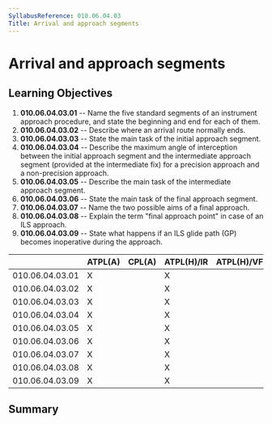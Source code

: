 ```yaml
---
SyllabusReference: 010.06.04.03
Title: Arrival and approach segments
---
```


# Arrival and approach segments

## Learning Objectives

1.  **010.06.04.03.01** -- Name the five standard segments of an instrument
    approach procedure, and state the beginning and end for each of them.
2.  **010.06.04.03.02** -- Describe where an arrival route normally ends.
3.  **010.06.04.03.03** -- State the main task of the initial approach segment.
4.  **010.06.04.03.04** -- Describe the maximum angle of interception between the
    initial approach segment and the intermediate approach segment (provided at
    the intermediate fix) for a precision approach and a non-precision approach.
5.  **010.06.04.03.05** -- Describe the main task of the intermediate approach
    segment.
6.  **010.06.04.03.06** -- State the main task of the final approach segment.
7.  **010.06.04.03.07** -- Name the two possible aims of a final approach.
8.  **010.06.04.03.08** -- Explain the term "final approach point" in case of an
    ILS approach.
9.  **010.06.04.03.09** -- State what happens if an ILS glide path (GP) becomes
    inoperative during the approach.

|                 | ATPL(A) | CPL(A) | ATPL(H)/IR | ATPL(H)/VFR | CPL(H) | IR  | CBIR(A) |
| --------------- | ------- | ------ | ---------- | ----------- | ------ | --- | ------- |
| 010.06.04.03.01 | X       |        | X          |             |        | X   | X       |
| 010.06.04.03.02 | X       |        | X          |             |        | X   | X       |
| 010.06.04.03.03 | X       |        | X          |             |        | X   | X       |
| 010.06.04.03.04 | X       |        | X          |             |        | X   | X       |
| 010.06.04.03.05 | X       |        | X          |             |        | X   | X       |
| 010.06.04.03.06 | X       |        | X          |             |        | X   | X       |
| 010.06.04.03.07 | X       |        | X          |             |        | X   | X       |
| 010.06.04.03.08 | X       |        | X          |             |        | X   | X       |
| 010.06.04.03.09 | X       |        | X          |             |        | X   | X       |

## Summary
